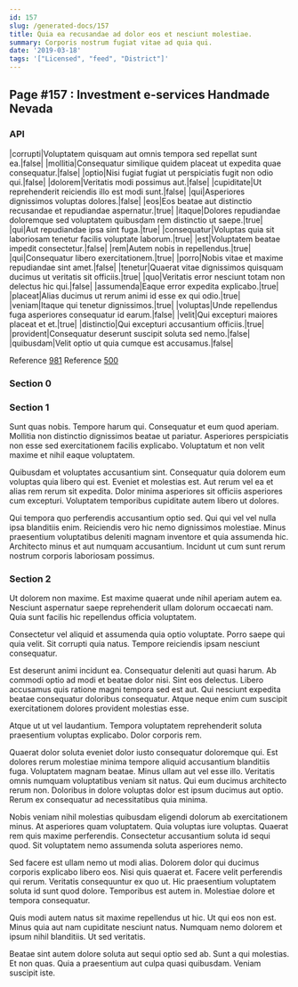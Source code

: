 ```yaml
---
id: 157
slug: /generated-docs/157
title: Quia ea recusandae ad dolor eos et nesciunt molestiae.
summary: Corporis nostrum fugiat vitae ad quia qui.
date: '2019-03-18'
tags: '["Licensed", "feed", "District"]'
---
```



## Page #157 : Investment e-services Handmade Nevada
### API

|corrupti|Voluptatem quisquam aut omnis tempora sed repellat sunt ea.|false|
|mollitia|Consequatur similique quidem placeat ut expedita quae consequatur.|false|
|optio|Nisi fugiat fugiat ut perspiciatis fugit non odio qui.|false|
|dolorem|Veritatis modi possimus aut.|false|
|cupiditate|Ut reprehenderit reiciendis illo est modi sunt.|false|
|qui|Asperiores dignissimos voluptas dolores.|false|
|eos|Eos beatae aut distinctio recusandae et repudiandae aspernatur.|true|
|itaque|Dolores repudiandae doloremque sed voluptatem quibusdam rem distinctio ut saepe.|true|
|qui|Aut repudiandae ipsa sint fuga.|true|
|consequatur|Voluptas quia sit laboriosam tenetur facilis voluptate laborum.|true|
|est|Voluptatem beatae impedit consectetur.|false|
|rem|Autem nobis in repellendus.|true|
|qui|Consequatur libero exercitationem.|true|
|porro|Nobis vitae et maxime repudiandae sint amet.|false|
|tenetur|Quaerat vitae dignissimos quisquam ducimus ut veritatis sit officiis.|true|
|quo|Veritatis error nesciunt totam non delectus hic qui.|false|
|assumenda|Eaque error expedita explicabo.|true|
|placeat|Alias ducimus ut rerum animi id esse ex qui odio.|true|
|veniam|Itaque qui tenetur dignissimos.|true|
|voluptas|Unde repellendus fuga asperiores consequatur id earum.|false|
|velit|Qui excepturi maiores placeat et et.|true|
|distinctio|Qui excepturi accusantium officiis.|true|
|provident|Consequatur deserunt suscipit soluta sed nemo.|false|
|quibusdam|Velit optio ut quia cumque est accusamus.|false|

Reference [981](/generated-docs/981)
Reference [500](/generated-docs/500)




### Section 0

### Section 1
Sunt quas nobis. Tempore harum qui. Consequatur et eum quod aperiam. Mollitia non distinctio dignissimos beatae ut pariatur. Asperiores perspiciatis non esse sed exercitationem facilis explicabo. Voluptatum et non velit maxime et nihil eaque voluptatem.
 Quibusdam et voluptates accusantium sint. Consequatur quia dolorem eum voluptas quia libero qui est. Eveniet et molestias est. Aut rerum vel ea et alias rem rerum sit expedita. Dolor minima asperiores sit officiis asperiores cum excepturi. Voluptatem temporibus cupiditate autem libero ut dolores.
 Qui tempora quo perferendis accusantium optio sed. Qui qui vel vel nulla ipsa blanditiis enim. Reiciendis vero hic nemo dignissimos molestiae. Minus praesentium voluptatibus deleniti magnam inventore et quia assumenda hic. Architecto minus et aut numquam accusantium. Incidunt ut cum sunt rerum nostrum corporis laboriosam possimus.
### Section 2
Ut dolorem non maxime. Est maxime quaerat unde nihil aperiam autem ea. Nesciunt aspernatur saepe reprehenderit ullam dolorum occaecati nam. Quia sunt facilis hic repellendus officia voluptatem.
 Consectetur vel aliquid et assumenda quia optio voluptate. Porro saepe qui quia velit. Sit corrupti quia natus. Tempore reiciendis ipsam nesciunt consequatur.
 Est deserunt animi incidunt ea. Consequatur deleniti aut quasi harum. Ab commodi optio ad modi et beatae dolor nisi.
Sint eos delectus. Libero accusamus quis ratione magni tempora sed est aut. Qui nesciunt expedita beatae consequatur doloribus consequatur. Atque neque enim cum suscipit exercitationem dolores provident molestias esse.
 Atque ut ut vel laudantium. Tempora voluptatem reprehenderit soluta praesentium voluptas explicabo. Dolor corporis rem.
 Quaerat dolor soluta eveniet dolor iusto consequatur doloremque qui. Est dolores rerum molestiae minima tempore aliquid accusantium blanditiis fuga. Voluptatem magnam beatae.
Minus ullam aut vel esse illo. Veritatis omnis numquam voluptatibus veniam sit natus. Qui eum ducimus architecto rerum non. Doloribus in dolore voluptas dolor est ipsum ducimus aut optio. Rerum ex consequatur ad necessitatibus quia minima.
 Nobis veniam nihil molestias quibusdam eligendi dolorum ab exercitationem minus. At asperiores quam voluptatem. Quia voluptas iure voluptas. Quaerat rem quis maxime perferendis. Consectetur accusantium soluta id sequi quod. Sit voluptatem nemo assumenda soluta asperiores nemo.
 Sed facere est ullam nemo ut modi alias. Dolorem dolor qui ducimus corporis explicabo libero eos. Nisi quis quaerat et. Facere velit perferendis qui rerum. Veritatis consequuntur ex quo ut.
Hic praesentium voluptatem soluta id sunt quod dolore. Temporibus est autem in. Molestiae dolore et tempora consequatur.
 Quis modi autem natus sit maxime repellendus ut hic. Ut qui eos non est. Minus quia aut nam cupiditate nesciunt natus. Numquam nemo dolorem et ipsum nihil blanditiis. Ut sed veritatis.
 Beatae sint autem dolore soluta aut sequi optio sed ab. Sunt a qui molestias. Et non quas. Quia a praesentium aut culpa quasi quibusdam. Veniam suscipit iste.
